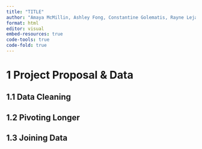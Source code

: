 ```yaml
---
title: "TITLE"
author: "Amaya McMillin, Ashley Fong, Constantine Golematis, Rayne Lejano"
format: html
editor: visual
embed-resources: true
code-tools: true
code-fold: true
---
```


# 1 Project Proposal & Data

## 1.1 Data Cleaning

## 1.2 Pivoting Longer

## 1.3 Joining Data


